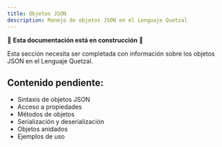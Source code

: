 ```yaml
---
title: Objetos JSON
description: Manejo de objetos JSON en el Lenguaje Quetzal
---
```


🚧 **Esta documentación está en construcción** 🚧

Esta sección necesita ser completada con información sobre los objetos JSON en el Lenguaje Quetzal.

## Contenido pendiente:
- Sintaxis de objetos JSON
- Acceso a propiedades
- Métodos de objetos
- Serialización y deserialización
- Objetos anidados
- Ejemplos de uso

